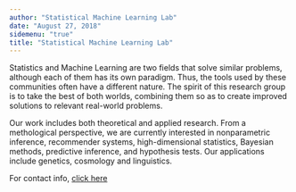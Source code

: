 ```yaml
---
author: "Statistical Machine Learning Lab"
date: "August 27, 2018"
sidemenu: "true"
title: "Statistical Machine Learning Lab"
---
```


Statistics and Machine Learning are two fields that solve similar problems, although each of them has its own paradigm. Thus, the tools used by these communities often have a different nature. The spirit of this research group is to take the best of both worlds, combining them so as to create improved solutions to relevant real-world problems.

Our work includes both theoretical and applied research. From a methological perspective, we are currently interested in nonparametric inference, recommender systems, high-dimensional statistics, Bayesian methods, predictive inference, and hypothesis tests. Our applications include genetics, cosmology and linguistics.

For contact info, [click here](http://www.small.ufscar.br/contact.html)
